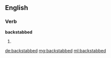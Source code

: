 ==English==

===Verb===
'''backstabbed'''

# {{en-past of|backstab}}

[[de:backstabbed]]
[[mg:backstabbed]]
[[ml:backstabbed]]